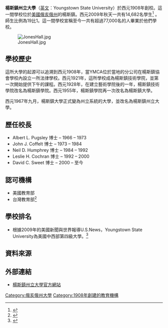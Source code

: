 '''楊斯鎮州立大學'''（[[英文|英文]]：Youngstown State University）於西元1908年創校。這一間學校位於[[美國|美國]][[俄亥俄州|俄亥俄州]]的楊斯鎮。西元2009年秋天一共有14,682名學生<ref>{{Cite web |url=http://vindy.com/news/2009/sep/08/ysu-enrollment-up-970-over-last-year/?newswatch |title=存档副本 |access-date=2009-10-03 |archive-url=https://web.archive.org/web/20160304085449/http://www.vindy.com/news/2009/sep/08/ysu-enrollment-up-970-over-last-year/?newswatch |archive-date=2016-03-04 |dead-url=yes }}</ref> 。師生比例為19比1。這一間學校宣稱至今一共有超過77,000名的人畢業於他們學校。

[[File:JonesHall.jpg|thumb]]

== 學校歷史 ==
這所大學的起源可以追溯到西元1908年，當YMCA位於當地的分公司在楊斯鎮協會學校內設立一所法律學校。西元1921年，這所學校成為楊斯鎮技術學院，並第一次開始提供下午的課程。西元1928年，在建立藝術學院後的一年，楊斯鎮技術學院改名為楊斯鎮學院。西元1955年，楊斯鎮學院再一次改名為楊斯鎮大學。

西元1967年九月，楊斯鎮大學正式變為州立系統的大學，並改名為楊斯鎮州立大學。

== 歷任校長 ==
* Albert L. Pugsley 博士 – 1966 – 1973
* John J. Coffelt 博士 – 1973 – 1984
* Neil D. Humphrey 博士 – 1984 – 1992
* Leslie H. Cochran 博士 – 1992 – 2000
* David C. Sweet 博士 – 2000 – 至今

== 認可機構 ==
*美國教育部
*台灣教育部<ref>{{cite web |url=http://www.ustudy.org.tw/USACOLLEGE/college/OH.htm |title=存档副本 |accessdate=2009-12-04 |deadurl=yes |archiveurl=https://web.archive.org/web/20091128212026/http://www.ustudy.org.tw/USACOLLEGE/college/OH.htm |archivedate=2009-11-28 }}</ref>

== 學校排名 ==
*根據2009年的美國新聞與世界報導U.S.News，Youngstown State University為美國中西部第四級大學。<ref>{{Cite web |url=http://colleges.usnews.rankingsandreviews.com/best-colleges/youngstown-oh/youngstown-state-3145/@@Academics_overview.html |title=存档副本 |access-date=2009-10-03 |archive-date=2010-07-07 |archive-url=https://web.archive.org/web/20100707122926/http://colleges.usnews.rankingsandreviews.com/best-colleges/youngstown-oh/youngstown-state-3145/@@Academics_overview.html |dead-url=no }}</ref>

== 資料來源 ==
{{reflist}}

== 外部連結 ==
*[http://www.ysu.edu/ 楊斯鎮州立大學官方網站] {{Wayback|url=http://www.ysu.edu/ |date=20210330035042 }}

{{School-stub}}
{{DEFAULTSORT:Youngstown State University}}
[[Category:俄亥俄州大學|Category:俄亥俄州大學]]
[[Category:1908年創建的教育機構|Category:1908年創建的教育機構]]